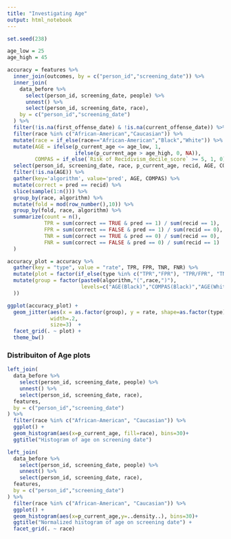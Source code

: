 ```yaml
---
title: "Investigating Age"
output: html_notebook
---
```


```r
set.seed(238)

age_low = 25
age_high = 45

accuracy = features %>%
  inner_join(outcomes, by = c("person_id","screening_date")) %>%
  inner_join(
    data_before %>% 
      select(person_id, screening_date, people) %>%
      unnest() %>%
      select(person_id, screening_date, race),
    by = c("person_id","screening_date")
  ) %>%
  filter(!is.na(first_offense_date) & !is.na(current_offense_date)) %>%
  filter(race %in% c("African-American","Caucasian")) %>%
  mutate(race = if_else(race=="African-American","Black","White")) %>%
  mutate(AGE = ifelse(p_current_age <= age_low, 1, 
                      ifelse(p_current_age > age_high, 0, NA)),
         COMPAS = if_else(`Risk of Recidivism_decile_score` >= 5, 1, 0)) %>%
  select(person_id, screening_date, race, p_current_age, recid, AGE, COMPAS) %>%
  filter(!is.na(AGE)) %>%
  gather(key='algorithm', value='pred', AGE, COMPAS) %>%
  mutate(correct = pred == recid) %>%
  slice(sample(1:n())) %>%
  group_by(race, algorithm) %>%
  mutate(fold = mod(row_number(),10)) %>%
  group_by(fold, race, algorithm) %>%
  summarize(count = n(), 
            TPR = sum(correct == TRUE & pred == 1) / sum(recid == 1),
            FPR = sum(correct == FALSE & pred == 1) / sum(recid == 0),
            TNR = sum(correct == TRUE & pred == 0) / sum(recid == 0),
            FNR = sum(correct == FALSE & pred == 0) / sum(recid == 1)
  )
```

```r
accuracy_plot = accuracy %>%
  gather(key = "type", value = "rate", TPR, FPR, TNR, FNR) %>%
  mutate(plot = factor(if_else(type %in% c("TPR","FPR"), "TPR/FPR", "TNR/FNR"), levels=c("TPR/FPR", "TNR/FNR"))) %>%
  mutate(group = factor(paste0(algorithm,"(",race,")"), 
                        levels=c("AGE(Black)","COMPAS(Black)","AGE(White)","COMPAS(White)")
  ))
```


```r
ggplot(accuracy_plot) +
  geom_jitter(aes(x = as.factor(group), y = rate, shape=as.factor(type), color=as.factor(race)), 
              width=.2,
              size=3)  +
  facet_grid(. ~ plot) +
  theme_bw()
```

### Distribuiton of Age plots

```r
left_join(
  data_before %>% 
    select(person_id, screening_date, people) %>%
    unnest() %>%
    select(person_id, screening_date, race),
  features,
  by = c("person_id","screening_date")
) %>%
  filter(race %in% c("African-American", "Caucasian")) %>%
  ggplot() +
  geom_histogram(aes(x=p_current_age, fill=race), bins=30)+
  ggtitle("Histogram of age on screening date")
```


```r
left_join(
  data_before %>% 
    select(person_id, screening_date, people) %>%
    unnest() %>%
    select(person_id, screening_date, race),
  features,
  by = c("person_id","screening_date")
) %>%
  filter(race %in% c("African-American", "Caucasian")) %>%
  ggplot() +
  geom_histogram(aes(x=p_current_age,y=..density..), bins=30)+
  ggtitle("Normalized histogram of age on screening date") +
  facet_grid(. ~ race)
```







